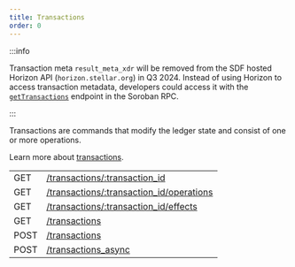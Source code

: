 ```yaml
---
title: Transactions
order: 0
---
```


:::info

Transaction meta `result_meta_xdr` will be removed from the SDF hosted Horizon API (`horizon.stellar.org`) in Q3 2024. Instead of using Horizon to access transaction metadata, developers could access it with the [`getTransactions`](../../../../rpc/api-reference/methods/getTransactions.mdx) endpoint in the Soroban RPC.

:::


Transactions are commands that modify the ledger state and consist of one or more operations.

Learn more about [transactions](../../../../../learn/glossary.mdx#transaction).

<EndpointsTable title="Endpoints">

|  |  |
| --- | --- |
| GET | [/transactions/:transaction_id](../retrieve-a-transaction.api.mdx) |
| GET | [/transactions/:transaction_id/operations](../retrieve-a-transactions-operations.api.mdx) |
| GET | [/transactions/:transaction_id/effects](../retrieve-a-transactions-effects.api.mdx) |
| GET | [/transactions](../list-all-transactions.api.mdx) |
| POST | [/transactions](../submit-a-transaction.api.mdx) |
| POST | [/transactions_async](../submit-async-transaction.api.mdx) |

</EndpointsTable>
